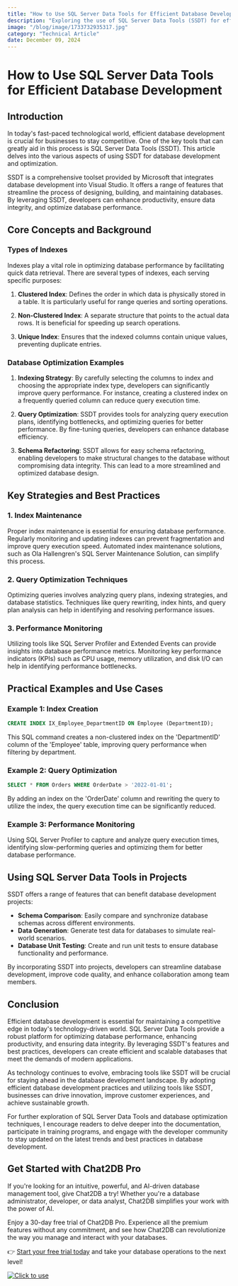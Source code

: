```yaml
---
title: "How to Use SQL Server Data Tools for Efficient Database Development"
description: "Exploring the use of SQL Server Data Tools (SSDT) for efficient database development, discussing its impact on the current technology landscape."
image: "/blog/image/1733732935317.jpg"
category: "Technical Article"
date: December 09, 2024
---
```


# How to Use SQL Server Data Tools for Efficient Database Development

## Introduction

In today's fast-paced technological world, efficient database development is crucial for businesses to stay competitive. One of the key tools that can greatly aid in this process is SQL Server Data Tools (SSDT). This article delves into the various aspects of using SSDT for database development and optimization.

SSDT is a comprehensive toolset provided by Microsoft that integrates database development into Visual Studio. It offers a range of features that streamline the process of designing, building, and maintaining databases. By leveraging SSDT, developers can enhance productivity, ensure data integrity, and optimize database performance.

## Core Concepts and Background

### Types of Indexes

Indexes play a vital role in optimizing database performance by facilitating quick data retrieval. There are several types of indexes, each serving specific purposes:

1. **Clustered Index**: Defines the order in which data is physically stored in a table. It is particularly useful for range queries and sorting operations.

2. **Non-Clustered Index**: A separate structure that points to the actual data rows. It is beneficial for speeding up search operations.

3. **Unique Index**: Ensures that the indexed columns contain unique values, preventing duplicate entries.

### Database Optimization Examples

1. **Indexing Strategy**: By carefully selecting the columns to index and choosing the appropriate index type, developers can significantly improve query performance. For instance, creating a clustered index on a frequently queried column can reduce query execution time.

2. **Query Optimization**: SSDT provides tools for analyzing query execution plans, identifying bottlenecks, and optimizing queries for better performance. By fine-tuning queries, developers can enhance database efficiency.

3. **Schema Refactoring**: SSDT allows for easy schema refactoring, enabling developers to make structural changes to the database without compromising data integrity. This can lead to a more streamlined and optimized database design.

## Key Strategies and Best Practices

### 1. Index Maintenance

Proper index maintenance is essential for ensuring database performance. Regularly monitoring and updating indexes can prevent fragmentation and improve query execution speed. Automated index maintenance solutions, such as Ola Hallengren's SQL Server Maintenance Solution, can simplify this process.

### 2. Query Optimization Techniques

Optimizing queries involves analyzing query plans, indexing strategies, and database statistics. Techniques like query rewriting, index hints, and query plan analysis can help in identifying and resolving performance issues.

### 3. Performance Monitoring

Utilizing tools like SQL Server Profiler and Extended Events can provide insights into database performance metrics. Monitoring key performance indicators (KPIs) such as CPU usage, memory utilization, and disk I/O can help in identifying performance bottlenecks.

## Practical Examples and Use Cases

### Example 1: Index Creation

```sql
CREATE INDEX IX_Employee_DepartmentID ON Employee (DepartmentID);
```

This SQL command creates a non-clustered index on the 'DepartmentID' column of the 'Employee' table, improving query performance when filtering by department.

### Example 2: Query Optimization

```sql
SELECT * FROM Orders WHERE OrderDate > '2022-01-01';
```

By adding an index on the 'OrderDate' column and rewriting the query to utilize the index, the query execution time can be significantly reduced.

### Example 3: Performance Monitoring

Using SQL Server Profiler to capture and analyze query execution times, identifying slow-performing queries and optimizing them for better database performance.

## Using SQL Server Data Tools in Projects

SSDT offers a range of features that can benefit database development projects:

- **Schema Comparison**: Easily compare and synchronize database schemas across different environments.
- **Data Generation**: Generate test data for databases to simulate real-world scenarios.
- **Database Unit Testing**: Create and run unit tests to ensure database functionality and performance.

By incorporating SSDT into projects, developers can streamline database development, improve code quality, and enhance collaboration among team members.

## Conclusion

Efficient database development is essential for maintaining a competitive edge in today's technology-driven world. SQL Server Data Tools provide a robust platform for optimizing database performance, enhancing productivity, and ensuring data integrity. By leveraging SSDT's features and best practices, developers can create efficient and scalable databases that meet the demands of modern applications.

As technology continues to evolve, embracing tools like SSDT will be crucial for staying ahead in the database development landscape. By adopting efficient database development practices and utilizing tools like SSDT, businesses can drive innovation, improve customer experiences, and achieve sustainable growth.

For further exploration of SQL Server Data Tools and database optimization techniques, I encourage readers to delve deeper into the documentation, participate in training programs, and engage with the developer community to stay updated on the latest trends and best practices in database development.

## Get Started with Chat2DB Pro

If you're looking for an intuitive, powerful, and AI-driven database management tool, give Chat2DB a try! Whether you're a database administrator, developer, or data analyst, Chat2DB simplifies your work with the power of AI.

Enjoy a 30-day free trial of Chat2DB Pro. Experience all the premium features without any commitment, and see how Chat2DB can revolutionize the way you manage and interact with your databases.

👉 [Start your free trial today](https://chat2db.ai/pricing) and take your database operations to the next level!


[![Click to use](/image/blog/bg/chat2db.jpg)](https://chat2db.ai/)
